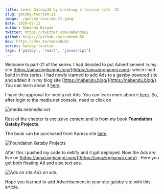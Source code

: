 ```yaml
---
title: Learn GatsbyJS by creating a tourism site -21
slug: gatsby-tourism-21
image: ./gatsby-tourism-21.jpeg
date: 2020-02-12
author: Nabendu Biswas
twitter: https://twitter.com/nabendu82
github: https://github.com/nabendu82
dev: https://dev.to/nabendu82
series: Gatsby-tourism
tags: ['gatsby', 'react', 'javascript']
---
```



Welcome to part-21 of the series. I had decided to put Advertisement in my site [https://amazinghampi.com/](https://amazinghampi.com/) which i had build in this series. I had newly learned to add Ads to a gatsby powered site and added it in my blog site [https://nabendu.blog/](https://nabendu.blog/). You can learn about it [here](https://medium.com/@nabendu82/creating-blog-site-using-stackbit-gatsbyjs-and-dev-6-84dc6bd923d4).

I have the approval for media.net Ads. You can learn more about it [here](https://thewebdev.tech/blog-gatsby-stackbit-6). So, after login to the media.net console, need to click on

![media.net](https://ik.imagekit.io/thewebdev/GatsbyTourism/21/1_nG0qMQ421.png)*media.net*

Rest of the chapter is exclusive content and is from my book **Foundation Gatsby Projects**.

The book can be purchased from Apress site <a href="https://www.apress.com/in/book/9781484265574" target="_blank" rel="noopener noreferrer">here</a>




<div className={styles.image__small}>

![Foundation Gatsby Projects](https://res.cloudinary.com/dxkxvfo2o/image/upload/v1609570264/Foundation_Gatsby_zilffx.jpg)

</div>

After this i pushed my code to netlify and it got deployed. Now the Ads are live on [https://amazinghampi.com/](https://amazinghampi.com/) . Here you get both floating Ad and also text ads.

![Ads on site.](https://ik.imagekit.io/thewebdev/GatsbyTourism/21/16_WjtKXr5vtN.png)*Ads on site.*

Hope you learned to add Advertisement in your site gatsby site with this article.

